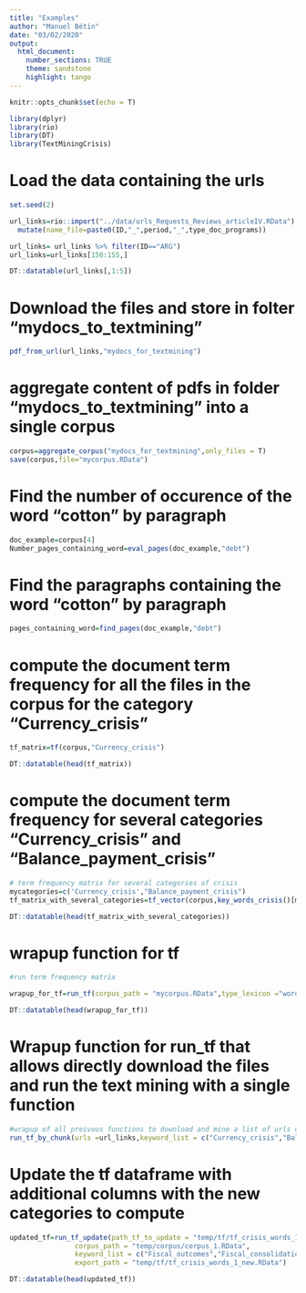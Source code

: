 ```yaml
---
title: "Examples"
author: "Manuel Bétin"
date: "03/02/2020"
output: 
  html_document:
    number_sections: TRUE
    theme: sandstone
    highlight: tango
---
```


```r
knitr::opts_chunk$set(echo = T)

library(dplyr)
library(rio)
library(DT)
library(TextMiningCrisis)
```

# Load the data containing the urls

```r

set.seed(2)

url_links=rio::import("../data/urls_Requests_Reviews_articleIV.RData") %>%
  mutate(name_file=paste0(ID,"_",period,"_",type_doc_programs))

url_links= url_links %>% filter(ID=="ARG")
url_links=url_links[150:155,]

DT::datatable(url_links[,1:5])
```


# Download the files and store in folter "mydocs_to_textmining"

```r

pdf_from_url(url_links,"mydocs_for_textmining")

```


# aggregate content of pdfs in folder "mydocs_to_textmining" into a single corpus 

```r

corpus=aggregate_corpus("mydocs_for_textmining",only_files = T)
save(corpus,file="mycorpus.RData")
```

# Find the number of occurence of the word "cotton" by paragraph 

```r
doc_example=corpus[4]
Number_pages_containing_word=eval_pages(doc_example,"debt")

```

# Find the paragraphs containing the word "cotton" by paragraph

```r
pages_containing_word=find_pages(doc_example,"debt")

```

# compute the document term frequency for all the files in the corpus for the category "Currency_crisis"

```r

tf_matrix=tf(corpus,"Currency_crisis")

DT::datatable(head(tf_matrix))
```


# compute the document term frequency for several categories "Currency_crisis" and "Balance_payment_crisis"

```r

# term frequency matrix for several categories of crisis
mycategories=c('Currency_crisis',"Balance_payment_crisis")
tf_matrix_with_several_categories=tf_vector(corpus,key_words_crisis()[mycategories])

DT::datatable(head(tf_matrix_with_several_categories))
```

# wrapup function for tf

```r
#run term frequency matrix

wrapup_for_tf=run_tf(corpus_path = "mycorpus.RData",type_lexicon ="words",keyword_list = c("Currency_crisis","Balance_payment_crisis"),parrallel = F)

DT::datatable(head(wrapup_for_tf))
```

# Wrapup function for run_tf that allows directly download the files and run the text mining with a single function

```r
#wrapup of all preivous functions to download and mine a list of urls directing to the pdfs of interests
run_tf_by_chunk(urls =url_links,keyword_list = c("Currency_crisis","Balance_payment_crisis"))

```

# Update the tf dataframe with additional columns with the new categories to compute

```r

updated_tf=run_tf_update(path_tf_to_update = "temp/tf/tf_crisis_words_1.RData",
                corpus_path = "temp/corpus/corpus_1.RData",
                keyword_list = c("Fiscal_outcomes","Fiscal_consolidation"),
                export_path = "temp/tf/tf_crisis_words_1_new.RData")

DT::datatable(head(updated_tf))
```


